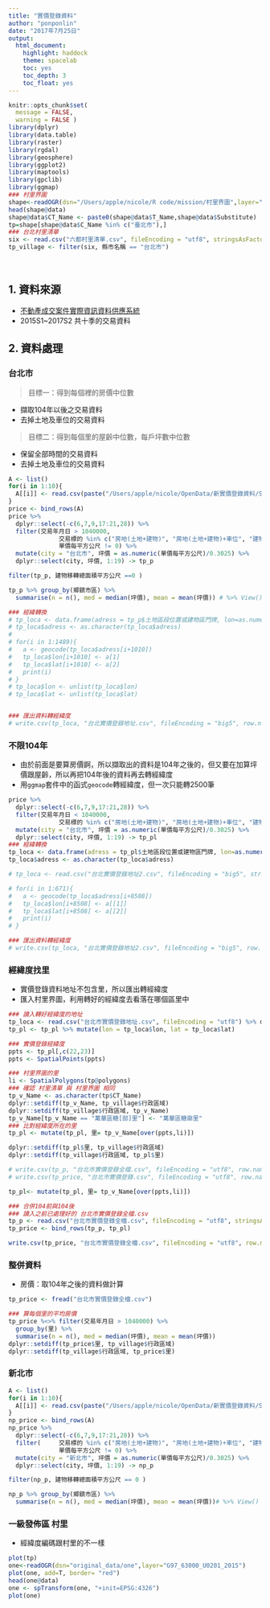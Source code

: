 ```yaml
---
title: "實價登錄資料"
author: "ponponlin"
date: "2017年7月25日"
output:
  html_document: 
    highlight: haddock
    theme: spacelab
    toc: yes
    toc_depth: 3
    toc_float: yes
---
```


```r
knitr::opts_chunk$set(
  message = FALSE,
  warning = FALSE )
library(dplyr)
library(data.table)
library(raster)
library(rgdal)
library(geosphere)
library(ggplot2)
library(maptools)
library(gpclib)
library(ggmap)
### 村里界圖
shape<-readOGR(dsn="/Users/apple/nicole/R code/mission/村里界圖",layer="Village_NLSC_1050715") 
head(shape@data)
shape@data$CT_Name <- paste0(shape@data$T_Name,shape@data$Substitute)
tp=shape[shape@data$C_Name %in% c("臺北市"),]
### 台北村里清單
six <- read.csv("六都村里清單.csv", fileEncoding = "utf8", stringsAsFactors = F)
tp_village <- filter(six, 縣市名稱 == "台北市") 

```

<br/>

## 1. 資料來源
- [不動產成交案件實際資訊資料供應系統](http://plvr.land.moi.gov.tw/DownloadOpenData)
- 2015S1~2017S2 共十季的交易資料

## 2. 資料處理

### 台北市
> 目標一：得到每個裡的房價中位數

- 擷取104年以後之交易資料
- 去掉土地及車位的交易資料

> 目標二：得到每個里的屋齡中位數，每戶坪數中位數

- 保留全部時間的交易資料
- 去掉土地及車位的交易資料

```r
A <- list()
for(i in 1:10){
  A[[i]] <- read.csv(paste("/Users/apple/nicole/OpenData/新實價登錄資料/S", "/A_lvr_land_A.CSV",sep = as.character(i)) ,fileEncoding = "big5")
}
price <- bind_rows(A)
price %>% 
  dplyr::select(-c(6,7,9,17:21,28)) %>% 
  filter(交易年月日 > 1040000,
              交易標的 %in% c("房地(土地+建物)", "房地(土地+建物)+車位", "建物"),
              單價每平方公尺 != 0) %>% 
  mutate(city = "台北市", 坪價 = as.numeric(單價每平方公尺)/0.3025) %>% 
  dplyr::select(city, 坪價, 1:19) -> tp_p

filter(tp_p, 建物移轉總面積平方公尺 ==0 )

tp_p %>% group_by(鄉鎮市區) %>% 
  summarise(n = n(), med = median(坪價), mean = mean(坪價)) # %>% View()

### 經緯轉換
# tp_loca <- data.frame(adress = tp_p$土地區段位置或建物區門牌, lon=as.numeric(121), lat = as.numeric(25))
# tp_loca$adress <- as.character(tp_loca$adress)
# 
# for(i in 1:1489){
#   a <- geocode(tp_loca$adress[i+1010])
#   tp_loca$lon[i+1010] <- a[1]
#   tp_loca$lat[i+1010] <- a[2]
#   print(i)
# }
# tp_loca$lon <- unlist(tp_loca$lon)
# tp_loca$lat <- unlist(tp_loca$lat)


### 匯出資料轉經緯度
# write.csv(tp_loca, "台北實價登錄地址.csv", fileEncoding = "big5", row.names = F)

```

### 不限104年
- 由於前面是要算房價錒，所以擷取出的資料是104年之後的，但又要在加算坪價跟屋齡，所以再把104年後的資料再去轉經緯度
- 用`ggmap`套件中的函式`geocode`轉經緯度，但一次只能轉2500筆

```r
price %>% 
  dplyr::select(-c(6,7,9,17:21,28)) %>% 
  filter(交易年月日 < 1040000,
              交易標的 %in% c("房地(土地+建物)", "房地(土地+建物)+車位", "建物")) %>%
  mutate(city = "台北市", 坪價 = as.numeric(單價每平方公尺)/0.3025) %>% 
  dplyr::select(city, 坪價, 1:19) -> tp_pl
### 經緯轉換
tp_loca <- data.frame(adress = tp_pl$土地區段位置或建物區門牌, lon=as.numeric(121), lat = as.numeric(25))
tp_loca$adress <- as.character(tp_loca$adress)

# tp_loca <- read.csv("台北實價登錄地址2.csv", fileEncoding = "big5", stringsAsFactors = F)

# for(i in 1:671){
#   a <- geocode(tp_loca$adress[i+8508])
#   tp_loca$lon[i+8508] <- a[[1]]
#   tp_loca$lat[i+8508] <- a[[2]]
#   print(i)
# }

### 匯出資料轉經緯度
# write.csv(tp_loca, "台北實價登錄地址2.csv", fileEncoding = "big5", row.names = F)

```

### 經緯度找里
- 實價登錄資料地址不包含里，所以匯出轉經緯度
- 匯入村里界圖，利用轉好的經緯度去看落在哪個區里中

```r
### 讀入轉好經緯度的地址
tp_loca <- read.csv("台北市實價登錄地址.csv", fileEncoding = "utf8") %>% dplyr::select(1:3)
tp_pl <- tp_pl %>% mutate(lon = tp_loca$lon, lat = tp_loca$lat)

### 實價登錄經緯度
ppts <- tp_pl[,c(22,23)]
ppts <- SpatialPoints(ppts)

### 村里界圖的里
li <- SpatialPolygons(tp@polygons)
### 確認 村里清單 與 村里界圖 相同
tp_v_Name <- as.character(tp$CT_Name)
dplyr::setdiff(tp_v_Name, tp_village$行政區域)
dplyr::setdiff(tp_village$行政區域, tp_v_Name)
tp_v_Name[tp_v_Name == "萬華區糖[部]里"] <- "萬華區糖廍里"
### 比對經緯度所在的里
tp_pl <- mutate(tp_pl, 里= tp_v_Name[over(ppts,li)])

dplyr::setdiff(tp_pl$里, tp_village$行政區域)
dplyr::setdiff(tp_village$行政區域, tp_pl$里)

# write.csv(tp_p, "台北市實價登錄全檔.csv", fileEncoding = "utf8", row.names = F)
# write.csv(tp_price, "台北市實價登錄.csv", fileEncoding = "utf8", row.names = F)

tp_pl<- mutate(tp_pl, 里= tp_v_Name[over(ppts,li)])

### 合併104前與104後
### 讀入之前已處理好的 台北市實價登錄全檔.csv
tp_p <- read.csv("台北市實價登錄全檔.csv", fileEncoding = "utf8", stringsAsFactors = F)
tp_price <- bind_rows(tp_p, tp_pl)

write.csv(tp_price, "台北市實價登錄全檔.csv", fileEncoding = "utf8", row.names = F)

```

### 整併資料
- 房價：取104年之後的資料做計算

```r
tp_price <- fread("台北市實價登錄全檔.csv")

### 算每個里的平均房價
tp_price %<>% filter(交易年月日 > 1040000) %>% 
  group_by(里) %>% 
  summarise(n = n(), med = median(坪價), mean = mean(坪價))
dplyr::setdiff(tp_price$里, tp_village$行政區域)
dplyr::setdiff(tp_village$行政區域, tp_price$里)

```



### 新北市

```r
A <- list()
for(i in 1:10){
  A[[i]] <- read.csv(paste("/Users/apple/nicole/OpenData/新實價登錄資料/S", "/F_lvr_land_A.CSV",sep = as.character(i)) ,fileEncoding = "big5")
}
np_price <- bind_rows(A)
np_price %>% 
  dplyr::select(-c(6,7,9,17:21,28)) %>% 
  filter(     交易標的 %in% c("房地(土地+建物)", "房地(土地+建物)+車位", "建物"),
              單價每平方公尺 != 0) %>% 
  mutate(city = "新北市", 坪價 = as.numeric(單價每平方公尺)/0.3025) %>% 
  dplyr::select(city, 坪價, 1:19) -> np_p

filter(np_p, 建物移轉總面積平方公尺 == 0 )

np_p %>% group_by(鄉鎮市區) %>% 
  summarise(n = n(), med = median(坪價), mean = mean(坪價))# %>% View()

```


### 一級發佈區 村里
- 經緯度編碼跟村里的不一樣
```r
plot(tp)
one<-readOGR(dsn="original_data/one",layer="G97_63000_U0201_2015") 
plot(one, add=T, border= "red")
head(one@data)
one <- spTransform(one, "+init=EPSG:4326")
plot(one)


```



